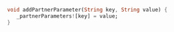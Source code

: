 ```dart
void addPartnerParameter(String key, String value) {
   _partnerParameters![key] = value;
}
```
